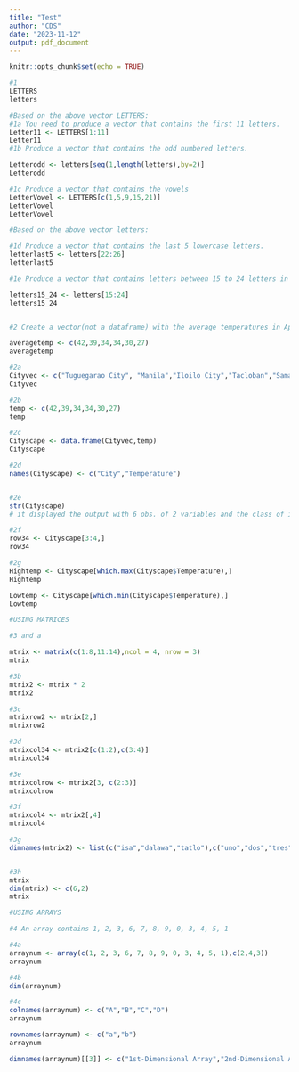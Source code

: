 ```yaml
---
title: "Test"
author: "CDS"
date: "2023-11-12"
output: pdf_document
---
```


```r
knitr::opts_chunk$set(echo = TRUE)
```

``` r
#1
LETTERS
letters

#Based on the above vector LETTERS:
#1a You need to produce a vector that contains the first 11 letters.
Letter11 <- LETTERS[1:11]
Letter11
#1b Produce a vector that contains the odd numbered letters.

Letterodd <- letters[seq(1,length(letters),by=2)]
Letterodd

#1c Produce a vector that contains the vowels
LetterVowel <- LETTERS[c(1,5,9,15,21)]
LetterVowel
LetterVowel

#Based on the above vector letters:

#1d Produce a vector that contains the last 5 lowercase letters.
letterlast5 <- letters[22:26]
letterlast5

#1e Produce a vector that contains letters between 15 to 24 letters in lowercase.

letters15_24 <- letters[15:24]
letters15_24


#2 Create a vector(not a dataframe) with the average temperatures in April for Tuguegarao City, Manila, Iloilo City, Tacloban, Samal Island, and Davao City. The average temperatures in Celcius are 42, 39, 34, 34, 30, and 27 degrees.

averagetemp <- c(42,39,34,34,30,27) 
averagetemp

#2a
Cityvec <- c("Tuguegarao City", "Manila","Iloilo City","Tacloban","Samal Island","Davao City")
Cityvec

#2b
temp <- c(42,39,34,34,30,27)
temp

#2c
Cityscape <- data.frame(Cityvec,temp)
Cityscape  

#2d
names(Cityscape) <- c("City","Temperature")


#2e
str(Cityscape)
# it displayed the output with 6 obs. of 2 variables and the class of it.

#2f
row34 <- Cityscape[3:4,]
row34

#2g
Hightemp <- Cityscape[which.max(Cityscape$Temperature),]
Hightemp

Lowtemp <- Cityscape[which.min(Cityscape$Temperature),]
Lowtemp

#USING MATRICES

#3 and a

mtrix <- matrix(c(1:8,11:14),ncol = 4, nrow = 3)
mtrix

#3b
mtrix2 <- mtrix * 2
mtrix2

#3c
mtrixrow2 <- mtrix[2,]
mtrixrow2

#3d
mtrixcol34 <- mtrix2[c(1:2),c(3:4)]
mtrixcol34

#3e
mtrixcolrow <- mtrix2[3, c(2:3)]
mtrixcolrow

#3f
mtrixcol4 <- mtrix2[,4]
mtrixcol4

#3g
dimnames(mtrix2) <- list(c("isa","dalawa","tatlo"),c("uno","dos","tres","quatro"))


#3h
mtrix
dim(mtrix) <- c(6,2)
mtrix

#USING ARRAYS

#4 An array contains 1, 2, 3, 6, 7, 8, 9, 0, 3, 4, 5, 1

#4a
arraynum <- array(c(1, 2, 3, 6, 7, 8, 9, 0, 3, 4, 5, 1),c(2,4,3))
arraynum

#4b
dim(arraynum)

#4c
colnames(arraynum) <- c("A","B","C","D")
arraynum

rownames(arraynum) <- c("a","b")
arraynum

dimnames(arraynum)[[3]] <- c("1st-Dimensional Array","2nd-Dimensional Array","3rd-Dimensional Array")


```
